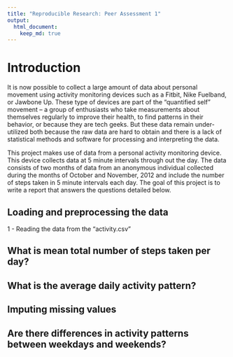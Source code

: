 ```yaml
---
title: "Reproducible Research: Peer Assessment 1"
output: 
  html_document:
    keep_md: true
---
```

# Introduction
It is now possible to collect a large amount of data about personal movement using activity monitoring devices such as a Fitbit, Nike Fuelband, or Jawbone Up. These type of devices are part of the “quantified self” movement – a group of enthusiasts who take measurements about themselves regularly to improve their health, to find patterns in their behavior, or because they are tech geeks. But these data remain under-utilized both because the raw data are hard to obtain and there is a lack of statistical methods and software for processing and interpreting the data.

This project makes use of data from a personal activity monitoring device. This device collects data at 5 minute intervals through out the day. The data consists of two months of data from an anonymous individual collected during the months of October and November, 2012 and include the number of steps taken in 5 minute intervals each day. The goal of this project is to write a report that answers the questions detailed below.

## Loading and preprocessing the data

1 - Reading the data from the “activity.csv”



## What is mean total number of steps taken per day?



## What is the average daily activity pattern?



## Imputing missing values



## Are there differences in activity patterns between weekdays and weekends?
